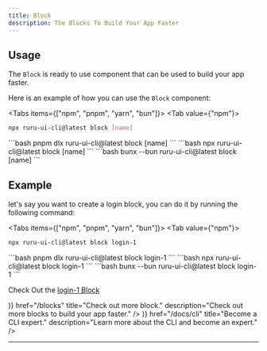 ```yaml
---
title: Block
description: The Blocks To Build Your App Faster
---
```



## Usage

The `Block` is ready to use component that can be used to build your app faster.

Here is an example of how you can use the `Block` component:

<Tabs items={["npm", "pnpm", "yarn", "bun"]}>
<Tab value={"npm"}>
```bash
npx ruru-ui-cli@latest block [name]
```
</Tab>
<Tab value={"pnpm"}>
```bash
pnpm dlx ruru-ui-cli@latest block [name]
```
</Tab>
<Tab value={"yarn"}>
```bash
npx ruru-ui-cli@latest block [name]
```
</Tab>
<Tab value={"bun"}>
```bash
bunx --bun ruru-ui-cli@latest block [name]
```
</Tab>
</Tabs>

## Example

let's say you want to create a login block, you can do it by running the following command:

<Tabs items={["npm", "pnpm", "yarn", "bun"]}>
<Tab value={"npm"}>
```bash
npx ruru-ui-cli@latest block login-1
```
</Tab>
<Tab value={"pnpm"}>
```bash
pnpm dlx ruru-ui-cli@latest block login-1
```
</Tab>
<Tab value={"yarn"}>
```bash
npx ruru-ui-cli@latest block login-1
```
</Tab>
<Tab value={"bun"}>
```bash
bunx --bun ruru-ui-cli@latest block login-1
```
</Tab>
</Tabs>

Check Out the [login-1 Block](/blocks#login-1)

<Cards>
  <Card
    icon={(
        <svg
          xmlns="http://www.w3.org/2000/svg"
          width="24"
          height="24"
          viewBox="0 0 24 24"
          fill="none"
          stroke="currentColor"
          strokeWidth="2"
          strokeLinecap="round"
          strokeLinejoin="round"
          className="lucide lucide-layout-template"
        >
          <rect width="18" height="7" x="3" y="3" rx="1" />
          <rect width="9" height="7" x="3" y="14" rx="1" />
          <rect width="5" height="7" x="16" y="14" rx="1" />
        </svg>
      )}
    href="/blocks"
    title="Check out more block."
    description="Check out more blocks to build your app faster."
  />
  <Card
    icon={(
        <svg xmlns="http://www.w3.org/2000/svg" width="16" height="16" viewBox="0 0 24 24" fill="none" stroke="currentColor" strokeWidth="2" strokeLinecap="round" strokeLinejoin="round" class="lucide lucide-terminal"><polyline points="4 17 10 11 4 5"/><line x1="12" x2="20" y1="19" y2="19"/></svg>
      )}
    href="/docs/cli"
    title="Become a CLI expert."
    description="Learn more about the CLI and become an expert."
  />
</Cards>

---
